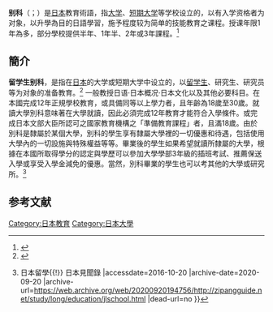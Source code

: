 '''别科'''（{{jpn|j=別科|hg=べっか|rm=bekka|f=y}}；{{lang-en|short-term course}}）是[[日本|日本]]教育術語，指[[大学|大学]]、[[短期大学|短期大学]]等学校设立的，以有入学资格者为对象，以升學為目的日語學習，施予程度较为简单的技能教育之课程。授课年限1年為多，部分學校提供半年、1年半、2年或3年課程。<ref>{{Cite web |url=http://www.shidai-rengoukai.jp/s_courses/ |title=私立大学留学生別科とは-日本私立大学団体連合会 |accessdate=2015-04-15 |archive-date=2019-04-22 |archive-url=https://web.archive.org/web/20190422133808/http://www.shidai-rengoukai.jp/s_courses/ |dead-url=no }}</ref>

==簡介==
'''留学生别科'''，是指在[[日本|日本]]的大学或短期大学中设立的，以[[留学生|留学生]]、研究生、研究员等为对象的准备教育。<ref>{{Cite web |url=https://www.takushoku-u.ac.jp/graduate/ijlp/gaiyo.html |title=留学生別科-拓殖大学 |accessdate=2015-04-15 |archive-date=2015-11-18 |archive-url=https://web.archive.org/web/20151118140509/http://www.takushoku-u.ac.jp/graduate/ijlp/gaiyo.html |dead-url=no }}</ref>
一般教授日语·日本概况·日本文化以及其他必要科目。在本國完成12年正規學校教育，或具備同等以上學力者，且年齡為18歲至30歲。就讀大學別科意味著在大學就讀，因此必須完成12年教育才能符合入學條件。或完成日本文部大臣所認可之國家教育機構之「準備教育課程」者，且滿18歲。由於別科是隸屬於某個大學，別科的學生享有隸屬大學裡的一切優惠和待遇，包括使用大學內的一切設施與特殊權益等等。畢業後的學生如果希望就讀所隸屬的大學，根據在本國所取得學分的認定與學歷可以參加大學學部3年級的插班考試、推薦保送入學或享受入學金減免的優惠。當然，別科畢業的學生也可以考其他的大學或研究所。<ref>{{Cite web |url=http://www.zipangguide.net/study/long/education/jlschool.html |title=日本語學校及大學別科{{!}} 日本留學{{!}} 日本見聞錄 |accessdate=2016-10-20 |archive-date=2020-09-20 |archive-url=https://web.archive.org/web/20200920194756/http://zipangguide.net/study/long/education/jlschool.html |dead-url=no }}</ref>

==参考文献==
{{reflist}}

{{日本教育小作品}}

{{DEFAULTSORT:Bekka}}
[[Category:日本教育|Category:日本教育]]
[[Category:日本大學|Category:日本大學]]